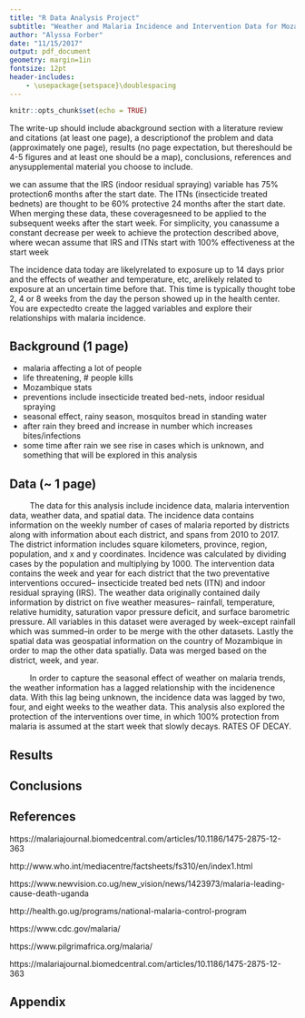 ```yaml
---
title: "R Data Analysis Project"
subtitle: "Weather and Malaria Incidence and Intervention Data for Mozambique"
author: "Alyssa Forber"
date: "11/15/2017"
output: pdf_document
geometry: margin=1in
fontsize: 12pt 
header-includes:
    - \usepackage{setspace}\doublespacing
---
```


```r
knitr::opts_chunk$set(echo = TRUE)
```

The write-up should include abackground section with a literature review and citations (at least one page), a descriptionof the problem and data (approximately one page), results (no page expectation, but thereshould  be  4-5  figures  and  at  least  one  should  be  a  map),  conclusions,  references  and  anysupplemental material you choose to include.




we can assume that the IRS (indoor residual spraying) variable has 75% protection6  months  after  the  start  date.   The  ITNs  (insecticide  treated  bednets)  are  thought  to  be
60% protective 24 months after the start date.  When merging these data, these coveragesneed to be applied to the subsequent weeks after the start week.  For simplicity,  you canassume a constant decrease per week to achieve the protection described above, where wecan  assume  that  IRS  and  ITNs  start  with  100%  effectiveness  at  the  start  week


The incidence data today are likelyrelated to exposure up to 14 days prior and the effects of weather and temperature, etc, arelikely related to exposure at an uncertain time before that.  This time is typically thought tobe 2, 4 or 8 weeks from the day the person showed up in the health center.  You are expectedto create the lagged variables and explore their relationships with malaria incidence.

## Background (1 page)

- malaria affecting a lot of people
- life threatening, # people kills
- Mozambique stats
- preventions include insecticide treated bed-nets, indoor residual spraying
- seasonal effect, rainy season, mosquitos bread in standing water
- after rain they breed and increase in number which increases bites/infections
- some time after rain we see rise in cases which is unknown, and something that will be explored in this analysis

## Data (~ 1 page)

$\qquad$ The data for this analysis include incidence data, malaria intervention data, weather data, and spatial data. The incidence data contains information on the weekly number of cases of malaria reported by districts along with information about each district, and spans from 2010 to 2017. The district information includes square kilometers, province, region, population, and x and y coordinates. Incidence was calculated by dividing cases by the population and multiplying by 1000. The intervention data contains the week and year for each district that the two preventative interventions occured-- insecticide treated bed nets (ITN) and indoor residual spraying (IRS). The weather data originally contained daily information by district on five weather measures-- rainfall, temperature, relative humidity, saturation vapor pressure deficit, and surface barometric pressure. All variables in this dataset were averaged by week--except rainfall which was summed--in order to be merge with the other datasets. Lastly the spatial data was geospatial information on the country of Mozambique in order to map the other data spatially. Data was merged based on the district, week, and year.

$\qquad$ In order to capture the seasonal effect of weather on malaria trends, the weather information has a lagged relationship with the incidenence data. With this lag being unknown, the incidence data was lagged by two, four, and eight weeks to the weather data. This analysis also explored the protection of the interventions over time, in which 100% protection from malaria is assumed at the start week that slowly decays. RATES OF DECAY.

## Results 

## Conclusions

## References

https://malariajournal.biomedcentral.com/articles/10.1186/1475-2875-12-363


http://www.who.int/mediacentre/factsheets/fs310/en/index1.html

https://www.newvision.co.ug/new_vision/news/1423973/malaria-leading-cause-death-uganda

http://health.go.ug/programs/national-malaria-control-program

https://www.cdc.gov/malaria/

https://www.pilgrimafrica.org/malaria/

https://malariajournal.biomedcentral.com/articles/10.1186/1475-2875-12-363




## Appendix


